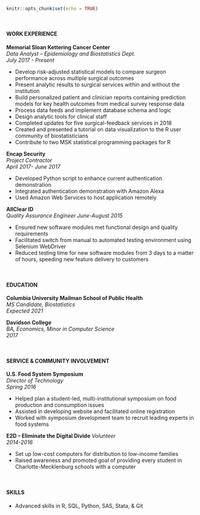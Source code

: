 

```r
knitr::opts_chunk$set(echo = TRUE)
```
 <br>
 
#### WORK EXPERIENCE  

**Memorial Sloan Kettering Cancer Center**   
*Data Analyst – Epidemiology and Biostatistics Dept.*     					                    
*July 2017 - Present*

* Develop risk-adjusted statistical models to compare surgeon performance across multiple surgical outcomes
* Present analytic results to surgical services within and without the institution
* Build personalized patient and clinician reports containing prediction models for key health outcomes from medical survey response data
* Process data feeds and implement database schema and logic
* Design analytic tools for clinical staff
* Completed updates for five surgical-feedback services in 2018
* Created and presented a tutorial on data visualization to the R user community of biostatisticians
* Contribute to two MSK statistical programming packages for R

**Encap Security**  		          			       	 			                                     
*Project Contractor*     										   
*April 2017- June 2017*

* Developed Python script to enhance current authentication demonstration 
* Integrated authentication demonstration with Amazon Alexa
* Used Amazon Web Services to host application remotely

**AllClear ID**  				              		               	        		                   
*Quality Assurance Engineer*  					                   	                       *June-August 2015*  

* Ensured new software modules met functional design and quality requirements 
* Facilitated switch from manual to automated testing environment using Selenium WebDriver 
* Reduced testing time for new software modules from 3 days to a matter of hours, speeding new feature delivery to customers  

<br>

#### EDUCATION

**Columbia University Mailman School of Public Health**  
*MS Candidate, Biostatistics*  
*Expected 2021*

**Davidson College**  
*BA, Economics, Minor in Computer Science*  
*2017*

<br>

#### SERVICE & COMMUNITY INVOLVEMENT

**U.S. Food System Symposium**  
*Director of Technology*  
*Spring 2016*

* Helped plan a student-led, multi-institutional symposium on food production and consumption issues
* Assisted in developing website and facilitated online registration
* Worked with symposium development team to recruit leading experts in food systems

**E2D – Eliminate the Digital Divide** 
*Volunteer*  
*2014-2016*

* Set up low-cost computers for distribution to low-income families 
* Raised awareness and promoted goal of providing every student in Charlotte-Mecklenburg schools with a computer  

<br>

#### SKILLS  
* Advanced skills in R, SQL, Python, SAS, Stata, & Git 

<br>
<br>


